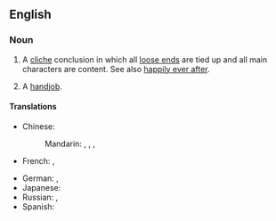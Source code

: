 ==English==
===Noun===
{{en-noun}}
#A [[cliche]] conclusion in which all [[loose end]]s are tied up and all main characters are content. See also [[happily ever after]].
#{{context|vulgar|slang}} A [[handjob]].

====Translations====
{{trans-top|happy end}}
* Chinese:
*: Mandarin: {{t|zh|大團圓|sc=Hani}},  {{t|zh|大团圆|tr=dàtuányuán|sc=Hani}},  {{t|zh|大團圓結局|sc=Hani}},  {{t|zh|大团圆结局|tr=dàtuányuán jiéjú|sc=Hani}}
* French: {{t|fr|fin heureuse|f}},  {{t|fr|happy end|m}}
{{trans-mid}}
* German: {{t|de|Happy End|n}},  {{t|de|glückliches Ende|n}}
* Japanese: {{t|ja|ハッピーエンド|tr=happīendo|sc=Jpan}}
* Russian: {{t|ru|счастливый конец|m|tr=sčastlívyj konéc|sc=Cyrl}},  {{t|ru|хэппи-энд|m|tr=xéppi-énd|sc=Cyrl}}
* Spanish: {{t|es|final feliz|m}}
{{trans-bottom}}